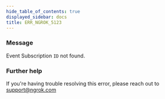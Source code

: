 ```yaml
---
hide_table_of_contents: true
displayed_sidebar: docs
title: ERR_NGROK_5123
---
```


### Message

Event Subscription `ID` not found.

<ErrorDetails />

### Further help

If you're having trouble resolving this error, please reach out to [support@ngrok.com](mailto:support@ngrok.com?subject=Help%20with%20ERR_NGROK_5123)
